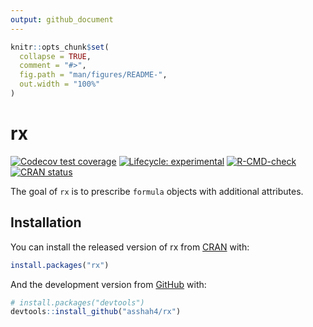 ```yaml
---
output: github_document
---
```


<!-- README.md is generated from README.Rmd. Please edit that file -->

```r
knitr::opts_chunk$set(
  collapse = TRUE,
  comment = "#>",
  fig.path = "man/figures/README-",
  out.width = "100%"
)
```

# rx

<!-- badges: start -->
[![Codecov test coverage](https://codecov.io/gh/asshah4/rx/branch/main/graph/badge.svg)](https://codecov.io/gh/asshah4/rx?branch=main)
[![Lifecycle: experimental](https://img.shields.io/badge/lifecycle-experimental-orange.svg)](https://lifecycle.r-lib.org/articles/stages.html#experimental)
[![R-CMD-check](https://github.com/asshah4/rx/workflows/R-CMD-check/badge.svg)](https://github.com/asshah4/rx/actions)
[![CRAN status](https://www.r-pkg.org/badges/version/rx)](https://CRAN.R-project.org/package=rx)
<!-- badges: end -->

The goal of `rx` is to prescribe `formula` objects with additional attributes.

## Installation

You can install the released version of rx from [CRAN](https://CRAN.R-project.org) with:

``` r
install.packages("rx")
```

And the development version from [GitHub](https://github.com/) with:

``` r
# install.packages("devtools")
devtools::install_github("asshah4/rx")
```
